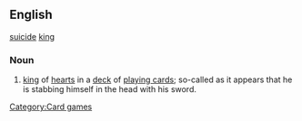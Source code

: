 ==English==
[[suicide]] [[king]]
===Noun===
# [[king]] of [[hearts]] in a [[deck]] of [[playing cards]]; so-called as it appears that he is stabbing himself in the head with his sword.

[[Category:Card games]]